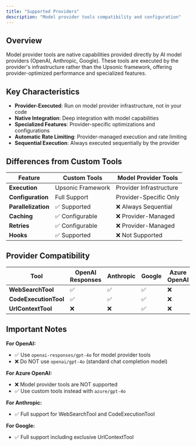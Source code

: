 ```yaml
---
title: "Supported Providers"
description: "Model provider tools compatibility and configuration"
---
```


## Overview

Model provider tools are native capabilities provided directly by AI model providers (OpenAI, Anthropic, Google). These tools are executed by the provider's infrastructure rather than the Upsonic framework, offering provider-optimized performance and specialized features.

## Key Characteristics

- **Provider-Executed**: Run on model provider infrastructure, not in your code
- **Native Integration**: Deep integration with model capabilities
- **Specialized Features**: Provider-specific optimizations and configurations
- **Automatic Rate Limiting**: Provider-managed execution and rate limiting
- **Sequential Execution**: Always executed sequentially by the provider

## Differences from Custom Tools

| Feature | Custom Tools | Model Provider Tools |
|---------|--------------|---------------------|
| **Execution** | Upsonic Framework | Provider Infrastructure |
| **Configuration** | Full Support | Provider-Specific Only |
| **Parallelization** | ✅ Supported | ❌ Always Sequential |
| **Caching** | ✅ Configurable | ❌ Provider-Managed |
| **Retries** | ✅ Configurable | ❌ Provider-Managed |
| **Hooks** | ✅ Supported | ❌ Not Supported |

## Provider Compatibility

| Tool | OpenAI Responses | Anthropic | Google | Azure OpenAI |
|------|------------------|-----------|--------|--------------|
| **WebSearchTool** | ✅ | ✅ | ✅ | ❌ |
| **CodeExecutionTool** | ✅ | ✅ | ✅ | ❌ |
| **UrlContextTool** | ❌ | ❌ | ✅ | ❌ |

## Important Notes

**For OpenAI:**
- ✅ Use `openai-responses/gpt-4o` for model provider tools
- ❌ Do NOT use `openai/gpt-4o` (standard chat completion model)

**For Azure OpenAI:**
- ❌ Model provider tools are NOT supported
- ✅ Use custom tools instead with `azure/gpt-4o`

**For Anthropic:**
- ✅ Full support for WebSearchTool and CodeExecutionTool

**For Google:**
- ✅ Full support including exclusive UrlContextTool
